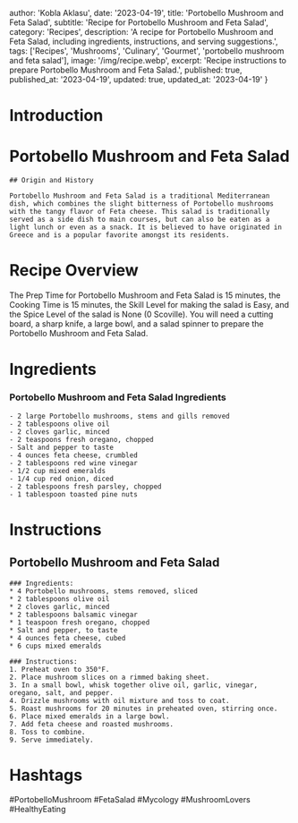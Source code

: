 
  author: 'Kobla Aklasu',
  date: '2023-04-19',
  title: 'Portobello Mushroom and Feta Salad',
  subtitle: 'Recipe for Portobello Mushroom and Feta Salad',
  category: 'Recipes',
  description: 'A recipe for Portobello Mushroom and Feta Salad, including ingredients, instructions, and serving suggestions.',
  tags: ['Recipes', 'Mushrooms', 'Culinary', 'Gourmet', 'portobello mushroom and feta salad'],
  image: '/img/recipe.webp',
  excerpt: 'Recipe instructions to prepare Portobello Mushroom and Feta Salad.',
  published: true,
  published_at: '2023-04-19',
  updated: true,
  updated_at: '2023-04-19'
}


  # Introduction

# Portobello Mushroom and Feta Salad 
    
    ## Origin and History 
    
    Portobello Mushroom and Feta Salad is a traditional Mediterranean dish, which combines the slight bitterness of Portobello mushrooms with the tangy flavor of Feta cheese. This salad is traditionally served as a side dish to main courses, but can also be eaten as a light lunch or even as a snack. It is believed to have originated in Greece and is a popular favorite amongst its residents.

# Recipe Overview

The Prep Time for Portobello Mushroom and Feta Salad is 15 minutes, the Cooking Time is 15 minutes, the Skill Level for making the salad is Easy, and the Spice Level of the salad is None (0 Scoville). You will need a cutting board, a sharp knife, a large bowl, and a salad spinner to prepare the Portobello Mushroom and Feta Salad.

# Ingredients

### Portobello Mushroom and Feta Salad Ingredients
    
    - 2 large Portobello mushrooms, stems and gills removed
    - 2 tablespoons olive oil
    - 2 cloves garlic, minced
    - 2 teaspoons fresh oregano, chopped
    - Salt and pepper to taste
    - 4 ounces feta cheese, crumbled
    - 2 tablespoons red wine vinegar
    - 1/2 cup mixed emeralds
    - 1/4 cup red onion, diced
    - 2 tablespoons fresh parsley, chopped
    - 1 tablespoon toasted pine nuts

# Instructions

## Portobello Mushroom and Feta Salad
    
    ### Ingredients: 
    * 4 Portobello mushrooms, stems removed, sliced
    * 2 tablespoons olive oil
    * 2 cloves garlic, minced
    * 2 tablespoons balsamic vinegar
    * 1 teaspoon fresh oregano, chopped
    * Salt and pepper, to taste
    * 4 ounces feta cheese, cubed
    * 6 cups mixed emeralds
    
    ### Instructions:
    1. Preheat oven to 350°F.
    2. Place mushroom slices on a rimmed baking sheet.
    3. In a small bowl, whisk together olive oil, garlic, vinegar, oregano, salt, and pepper. 
    4. Drizzle mushrooms with oil mixture and toss to coat.
    5. Roast mushrooms for 20 minutes in preheated oven, stirring once.
    6. Place mixed emeralds in a large bowl.
    7. Add feta cheese and roasted mushrooms.
    8. Toss to combine.
    9. Serve immediately.

# Hashtags

#PortobelloMushroom #FetaSalad #Mycology #MushroomLovers #HealthyEating



